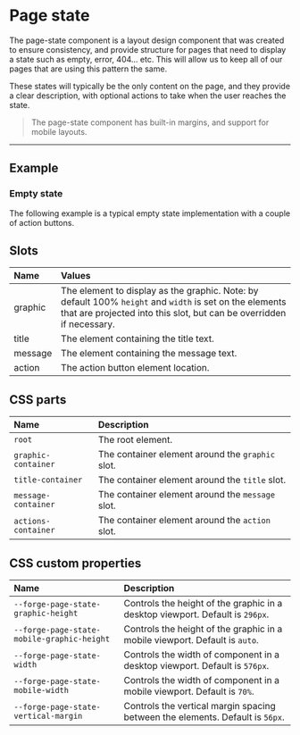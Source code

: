 
<PageSection>

# Page state

The page-state component is a layout design component that was created to ensure consistency, and provide structure for pages that need to
display a state such as empty, error, 404... etc. This will allow us to keep all of our pages that are using this pattern the same.

These states will typically be the only content on the page, and they provide a clear description, with optional actions to take when the user
reaches the state.

> The page-state component has built-in margins, and support for mobile layouts.

</PageSection>

---

<PageSection>

## Example

### Empty state

The following example is a typical empty state implementation with a couple of action buttons.

<LiveDemo layout="column" codeHtml={PageStateDefaultHtml()}>
  <PageStateDemo />
</LiveDemo>

</PageSection>

<PageSection>

## Slots

| Name               | Values
| :------------------| :-----------------
| graphic            | The element to display as the graphic. Note: by default 100% `height` and `width` is set on the elements that are projected into this slot, but can be overridden if necessary.
| title              | The element containing the title text.
| message            | The element containing the message text.
| action             | The action button element location.

</PageSection>

<PageSection>

## CSS parts

| Name                        | Description
| :---------------------------| :----------------
| `root`                      | The root element.
| `graphic-container`         | The container element around the `graphic` slot.
| `title-container`           | The container element around the `title` slot.
| `message-container`         | The container element around the `message` slot.
| `actions-container`         | The container element around the `action` slot.


</PageSection>

<PageSection>

## CSS custom properties

| Name                                      | Description
| :-----------------------------------------| :----------------
| `--forge-page-state-graphic-height`         | Controls the height of the graphic in a desktop viewport. Default is `296px`.
| `--forge-page-state-mobile-graphic-height`  | Controls the height of the graphic in a mobile viewport. Default is `auto`.
| `--forge-page-state-width`                  | Controls the width of component in a desktop viewport. Default is `576px`.
| `--forge-page-state-mobile-width`           | Controls the width of component in a mobile viewport. Default is `70%`.
| `--forge-page-state-vertical-margin`        | Controls the vertical margin spacing between the elements. Default is `56px`.

</PageSection>
